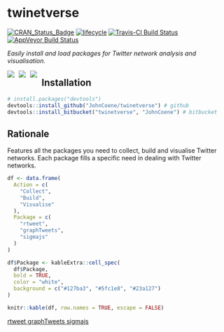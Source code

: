 # twinetverse

[![CRAN_Status_Badge](http://www.r-pkg.org/badges/version/twinetverse)](https://cran.r-project.org/package=twinetverse) [![lifecycle](https://img.shields.io/badge/lifecycle-maturing-blue.svg)](https://www.tidyverse.org/lifecycle/#maturing) [![Travis-CI Build Status](https://travis-ci.org/JohnCoene/twinetverse.svg?branch=master)](https://travis-ci.org/JohnCoene/twinetverse) [![AppVeyor Build Status](https://ci.appveyor.com/api/projects/status/github/JohnCoene/twinetverse?branch=master&svg=true)](https://ci.appveyor.com/project/JohnCoene/twinetverse)

*Easily install and load packages for Twitter network analysis and visualisation.*

<img src="http://sigmajs.john-coene.com/reference/figures/logo.png" align="left" style="max-height:150px;margin-right:2%;"/>
<img src="http://graphtweets.john-coene.com/logo.png" align="left" style="max-height:150px;margin-right:2%;"/>
<img src="http://rtweet.info/reference/figures/logo.png" align="left" style="max-height:150px;margin-right:2%;"/>

## Installation

```r
# install.packages("devtools")
devtools::install_github("JohnCoene/twinetverse") # github
devtools::install_bitbucket("twinetverse", "JohnCoene") # bitbucket
```

## Rationale

Features all the packages you need to collect, build and visualise Twitter networks. Each package fills a specific need in dealing with Twitter networks.

```r
df <- data.frame(
  Action = c(
    "Collect",
    "Build",
    "Visualise"
  ),
  Package = c(
    "rtweet",
    "graphTweets",
    "sigmajs"
  )
)

df$Package <- kableExtra::cell_spec(
  df$Package, 
  bold = TRUE,
  color = "white", 
  background = c("#127ba3", "#5fc1e8", "#23a127")
)

knitr::kable(df, row.names = TRUE, escape = FALSE)
```

<a class="btn btn-primary" href="http://rtweet.info/" target="_blank">
  rtweet
</a>
<a class="btn btn-info" href="http://graphtweets.john-coene.com/" target="_blank">
  graphTweets
</a>
<a class="btn btn-success" href="http://sigmajs.john-coene.com/" target="_blank">
  sigmajs
</a>
